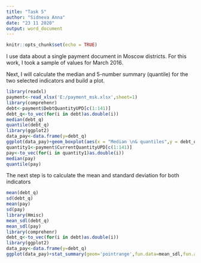 ---
title: "Task 5"
author: "Sidneva Anna"
date: "23 11 2020"
output: word_document
---

```{r setup, include=FALSE}
knitr::opts_chunk$set(echo = TRUE)
```
I use data about a single payment document in Moscow districts. For this work, I took a sample of values for March 2016. 

Next, I will calculate the median and 5-number summary (quantile) for the two selected indicators and build a plot.
```{r echo=TRUE, fig.height=2.5, fig.align='center', eval=TRUE}
library(readxl)
payment<-read_xlsx('E:/payment_msk.xlsx',sheet=1)
library(comprehenr)
debt<-payment$DebtQuantityUPD[c(1:141)]
debt_q<-to_vec(for(i in debt)as.double(i))
median(debt_q)
quantile(debt_q)
library(ggplot2)
data_pay<-data.frame(y=debt_q)
ggplot(data_pay)+geom_boxplot(aes(x = "Median \n& quantiles",y = debt_q))+labs(x = "Quantity",y = "Quantity Debt")
quantity1<-payment$CurrentQuantityUPD[c(1:141)]
pay<-to_vec(for(i in quantity1)as.double(i))
median(pay)
quantile(pay)
```
The next step is to calculate the mean and standard deviation for both indicators
```{r echo=TRUE, fig.height=2.5, fig.align='center', eval=TRUE}
mean(debt_q)
sd(debt_q)
mean(pay)
sd(pay)
library(Hmisc)
mean_sdl(debt_q)
mean_sdl(pay)
library(comprehenr)
debt_q<-to_vec(for(i in debt)as.double(i))
library(ggplot2)
data_pay<-data.frame(y=debt_q)
ggplot(data_pay)+stat_summary(geom='pointrange',fun.data=mean_sdl,fun.args=list(mult=1),aes(x='Mean\n&standard deviation',y=debt_q)+labs(x='Quantity',y='Quantity Debt'))
```

